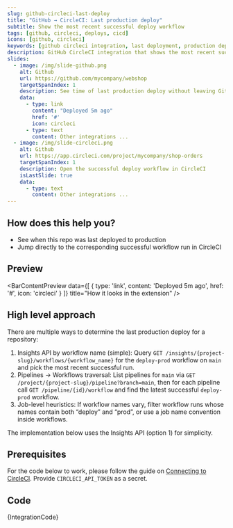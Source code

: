 ```yaml
---
slug: github-circleci-last-deploy
title: "GitHub → CircleCI: Last production deploy"
subtitle: Show the most recent successful deploy workflow
tags: [github, circleci, deploys, cicd]
icons: [github, circleci]
keywords: [github circleci integration, last deployment, production deploy, ci cd status, github circleci]
description: GitHub CircleCI integration that shows the most recent successful production deployment and workflow status directly from your repository page.
slides:
  - image: /img/slide-github.png
    alt: Github
    url: https://github.com/mycompany/webshop
    targetSpanIndex: 1
    description: See time of last production deploy without leaving GitHub
    data:
      - type: link
        content: "Deployed 5m ago"
        href: '#'
        icon: circleci
      - type: text
        content: Other integrations ...
  - image: /img/slide-circleci.png
    alt: Github
    url: https://app.circleci.com/project/mycompany/shop-orders
    targetSpanIndex: 1
    description: Open the successful deploy workflow in CircleCI
    isLastSlide: true
    data:
      - type: text
        content: Other integrations ...
---
```



<SlideshowWrapper slides={frontMatter.slides} />

## How does this help you?

* See when this repo was last deployed to production
* Jump directly to the corresponding successful workflow run in CircleCI

## Preview

<BarContentPreview data={[
    {
      type: 'link',
      content: 'Deployed 5m ago',
      href: '#',
      icon: 'circleci'
    }
  ]} title="How it looks in the extension" />

## High level approach
There are multiple ways to determine the last production deploy for a repository:

1. Insights API by workflow name (simple): Query `GET /insights/{project-slug}/workflows/{workflow_name}` for the `deploy-prod` workflow on `main` and pick the most recent successful run.
2. Pipelines → Workflows traversal: List pipelines for `main` via `GET /project/{project-slug}/pipeline?branch=main`, then for each pipeline call `GET /pipeline/{id}/workflow` and find the latest successful `deploy-prod` workflow.
3. Job-level heuristics: If workflow names vary, filter workflow runs whose names contain both “deploy” and “prod”, or use a job name convention inside workflows.

The implementation below uses the Insights API (option 1) for simplicity.

## Prerequisites
For the code below to work, please follow the guide on [Connecting to CircleCI](/docs/recipes/connecting-to-circleci). Provide `CIRCLECI_API_TOKEN` as a secret.

## Code
<CodeBlock language="javascript" title="github.circleci.last-deploy.integration.example.js">
{IntegrationCode}
</CodeBlock>
